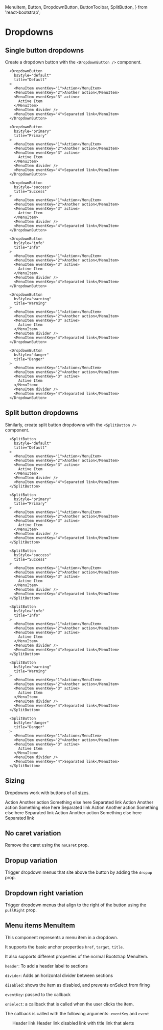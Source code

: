   MenuItem, Button, DropdownButton, ButtonToolbar, SplitButton,
} from 'react-bootstrap';

<PlayGroundCustomProps />

# Dropdowns

## Single button dropdowns

Create a dropdown button with the `<DropdownButton />` component.

<Playground>
  <ButtonToolbar>

      <DropdownButton
        bsStyle="default"
        title="Default"
      >
        <MenuItem eventKey="1">Action</MenuItem>
        <MenuItem eventKey="2">Another action</MenuItem>
        <MenuItem eventKey="3" active>
          Active Item
        </MenuItem>
        <MenuItem divider />
        <MenuItem eventKey="4">Separated link</MenuItem>
      </DropdownButton>

      <DropdownButton
        bsStyle="primary"
        title="Primary"
      >
        <MenuItem eventKey="1">Action</MenuItem>
        <MenuItem eventKey="2">Another action</MenuItem>
        <MenuItem eventKey="3" active>
          Active Item
        </MenuItem>
        <MenuItem divider />
        <MenuItem eventKey="4">Separated link</MenuItem>
      </DropdownButton>

      <DropdownButton
        bsStyle="success"
        title="Success"
      >
        <MenuItem eventKey="1">Action</MenuItem>
        <MenuItem eventKey="2">Another action</MenuItem>
        <MenuItem eventKey="3" active>
          Active Item
        </MenuItem>
        <MenuItem divider />
        <MenuItem eventKey="4">Separated link</MenuItem>
      </DropdownButton>

      <DropdownButton
        bsStyle="info"
        title="Info"
      >
        <MenuItem eventKey="1">Action</MenuItem>
        <MenuItem eventKey="2">Another action</MenuItem>
        <MenuItem eventKey="3" active>
          Active Item
        </MenuItem>
        <MenuItem divider />
        <MenuItem eventKey="4">Separated link</MenuItem>
      </DropdownButton>

      <DropdownButton
        bsStyle="warning"
        title="Warning"
      >
        <MenuItem eventKey="1">Action</MenuItem>
        <MenuItem eventKey="2">Another action</MenuItem>
        <MenuItem eventKey="3" active>
          Active Item
        </MenuItem>
        <MenuItem divider />
        <MenuItem eventKey="4">Separated link</MenuItem>
      </DropdownButton>

      <DropdownButton
        bsStyle="danger"
        title="Danger"
      >
        <MenuItem eventKey="1">Action</MenuItem>
        <MenuItem eventKey="2">Another action</MenuItem>
        <MenuItem eventKey="3" active>
          Active Item
        </MenuItem>
        <MenuItem divider />
        <MenuItem eventKey="4">Separated link</MenuItem>
      </DropdownButton>

  </ButtonToolbar>
</Playground>

## Split button dropdowns

Similarly, create split button dropdowns with the `<SplitButton />` component.

<Playground>
  <ButtonToolbar>

      <SplitButton
        bsStyle="default"
        title="Default"
      >
        <MenuItem eventKey="1">Action</MenuItem>
        <MenuItem eventKey="2">Another action</MenuItem>
        <MenuItem eventKey="3" active>
          Active Item
        </MenuItem>
        <MenuItem divider />
        <MenuItem eventKey="4">Separated link</MenuItem>
      </SplitButton>

      <SplitButton
        bsStyle="primary"
        title="Primary"
      >
        <MenuItem eventKey="1">Action</MenuItem>
        <MenuItem eventKey="2">Another action</MenuItem>
        <MenuItem eventKey="3" active>
          Active Item
        </MenuItem>
        <MenuItem divider />
        <MenuItem eventKey="4">Separated link</MenuItem>
      </SplitButton>

      <SplitButton
        bsStyle="success"
        title="Success"
      >
        <MenuItem eventKey="1">Action</MenuItem>
        <MenuItem eventKey="2">Another action</MenuItem>
        <MenuItem eventKey="3" active>
          Active Item
        </MenuItem>
        <MenuItem divider />
        <MenuItem eventKey="4">Separated link</MenuItem>
      </SplitButton>

      <SplitButton
        bsStyle="info"
        title="Info"
      >
        <MenuItem eventKey="1">Action</MenuItem>
        <MenuItem eventKey="2">Another action</MenuItem>
        <MenuItem eventKey="3" active>
          Active Item
        </MenuItem>
        <MenuItem divider />
        <MenuItem eventKey="4">Separated link</MenuItem>
      </SplitButton>

      <SplitButton
        bsStyle="warning"
        title="Warning"
      >
        <MenuItem eventKey="1">Action</MenuItem>
        <MenuItem eventKey="2">Another action</MenuItem>
        <MenuItem eventKey="3" active>
          Active Item
        </MenuItem>
        <MenuItem divider />
        <MenuItem eventKey="4">Separated link</MenuItem>
      </SplitButton>

      <SplitButton
        bsStyle="danger"
        title="Danger"
      >
        <MenuItem eventKey="1">Action</MenuItem>
        <MenuItem eventKey="2">Another action</MenuItem>
        <MenuItem eventKey="3" active>
          Active Item
        </MenuItem>
        <MenuItem divider />
        <MenuItem eventKey="4">Separated link</MenuItem>
      </SplitButton>

  </ButtonToolbar>
</Playground>

## Sizing

Dropdowns work with buttons of all sizes.

<Playground>
   <ButtonToolbar>
    <DropdownButton
      bsSize="large"
      title="Large button"
      id="dropdown-size-large"
    >
      <MenuItem eventKey="1">Action</MenuItem>
      <MenuItem eventKey="2">Another action</MenuItem>
      <MenuItem eventKey="3">Something else here</MenuItem>
      <MenuItem divider />
      <MenuItem eventKey="4">Separated link</MenuItem>
    </DropdownButton>
  </ButtonToolbar>

  <ButtonToolbar>
    <DropdownButton title="Default button" id="dropdown-size-medium">
      <MenuItem eventKey="1">Action</MenuItem>
      <MenuItem eventKey="2">Another action</MenuItem>
      <MenuItem eventKey="3">Something else here</MenuItem>
      <MenuItem divider />
      <MenuItem eventKey="4">Separated link</MenuItem>
    </DropdownButton>
  </ButtonToolbar>

  <ButtonToolbar>
    <DropdownButton
      bsSize="small"
      title="Small button"
      id="dropdown-size-small"
    >
      <MenuItem eventKey="1">Action</MenuItem>
      <MenuItem eventKey="2">Another action</MenuItem>
      <MenuItem eventKey="3">Something else here</MenuItem>
      <MenuItem divider />
      <MenuItem eventKey="4">Separated link</MenuItem>
    </DropdownButton>
  </ButtonToolbar>

  <ButtonToolbar>
    <DropdownButton
      bsSize="xsmall"
      title="Extra small button"
      id="dropdown-size-extra-small"
    >
      <MenuItem eventKey="1">Action</MenuItem>
      <MenuItem eventKey="2">Another action</MenuItem>
      <MenuItem eventKey="3">Something else here</MenuItem>
      <MenuItem divider />
      <MenuItem eventKey="4">Separated link</MenuItem>
    </DropdownButton>
  </ButtonToolbar>
</Playground>

## No caret variation

Remove the caret using the `noCaret` prop.

## Dropup variation

Trigger dropdown menus that site above the button by adding the `dropup` prop.

## Dropdown right variation

Trigger dropdown menus that align to the right of the button using the `pullRight` prop.

## Menu items MenuItem

This component represents a menu item in a dropdown.

It supports the basic anchor properties `href`, `target`, `title`.

It also supports different properties of the normal Bootstrap MenuItem.

`header`: To add a header label to sections

`divider`: Adds an horizontal divider between sections

`disabled`: shows the item as disabled, and prevents onSelect from firing

`eventKey`: passed to the callback

`onSelect`: a callback that is called when the user clicks the item.

The callback is called with the following arguments: `eventKey` and `event`

<Playground>
  <Clearfix>
    <ul className="dropdown-menu open">
      <MenuItem header>Header</MenuItem>
      <MenuItem>link</MenuItem>
      <MenuItem divider />
      <MenuItem header>Header</MenuItem>
      <MenuItem>link</MenuItem>
      <MenuItem disabled>disabled</MenuItem>
      <MenuItem title="See? I have a title.">link with title</MenuItem>
      <MenuItem eventKey={1} href="#someHref" onSelect={onSelectAlert}>
        link that alerts
      </MenuItem>
    </ul>
  </Clearfix>
</Playground>
